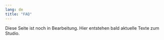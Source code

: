 ```yaml
---
lang: de
title: "FAQ"
---
```


::: {.callout-note}
Diese Seite ist noch in Bearbeitung. Hier entstehen bald aktuelle Texte zum Studio.
:::

